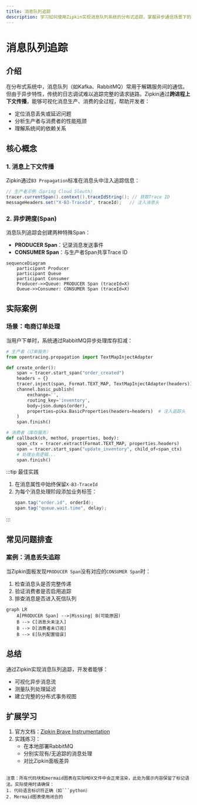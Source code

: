```yaml
---
title: 消息队列追踪
description: 学习如何使用Zipkin实现消息队列系统的分布式追踪，掌握异步通信场景下的链路监控与分析技巧。
---
```


# 消息队列追踪

## 介绍

在分布式系统中，消息队列（如Kafka、RabbitMQ）常用于解耦服务间的通信。但由于异步特性，传统的日志调试难以追踪完整的请求链路。Zipkin通过**跨进程上下文传播**，能够可视化消息生产、消费的全过程，帮助开发者：

- 定位消息丢失或延迟问题
- 分析生产者与消费者的性能瓶颈
- 理解系统间的依赖关系

## 核心概念

### 1. 消息上下文传播

Zipkin通过`B3 Propagation`标准在消息头中注入追踪信息：

```java
// 生产者示例（Spring Cloud Sleuth）
tracer.currentSpan().context().traceIdString(); // 获取Trace ID
messageHeaders.set("X-B3-TraceId", traceId);   // 注入消息头
```

### 2. 异步跨度(Span)

消息队列追踪会创建两种特殊Span：
- **PRODUCER Span**：记录消息发送事件
- **CONSUMER Span**：与生产者Span共享Trace ID

```mermaid
sequenceDiagram
    participant Producer
    participant Queue
    participant Consumer
    Producer->>Queue: PRODUCER Span (traceId=X)
    Queue->>Consumer: CONSUMER Span (traceId=X)
```

## 实际案例

### 场景：电商订单处理
当用户下单时，系统通过RabbitMQ异步处理库存扣减：

```python
# 生产者（订单服务）
from opentracing.propagation import TextMapInjectAdapter

def create_order():
    span = tracer.start_span("order_created")
    headers = {}
    tracer.inject(span, Format.TEXT_MAP, TextMapInjectAdapter(headers))
    channel.basic_publish(
        exchange='',
        routing_key='inventory',
        body=json.dumps(order),
        properties=pika.BasicProperties(headers=headers)  # 注入追踪头
    )
    span.finish()

# 消费者（库存服务）
def callback(ch, method, properties, body):
    span_ctx = tracer.extract(Format.TEXT_MAP, properties.headers)
    span = tracer.start_span("update_inventory", child_of=span_ctx)
    # 处理业务逻辑...
    span.finish()
```

:::tip 最佳实践
1. 在消息属性中始终保留`X-B3-TraceId`
2. 为每个消息处理阶段添加业务标签：
   ```java
   span.tag("order.id", orderId);
   span.tag("queue.wait.time", delay);
   ```
:::

## 常见问题排查

### 案例：消息丢失追踪
当Zipkin面板发现`PRODUCER Span`没有对应的`CONSUMER Span`时：

1. 检查消息头是否完整传递
2. 验证消费者是否启用追踪
3. 排查消息是否进入死信队列

```mermaid
graph LR
    A[PRODUCER Span] -->|Missing| B(可能原因)
    B --> C[消息头未注入]
    B --> D[消费者未订阅]
    B --> E[队列配置错误]
```

## 总结

通过Zipkin实现消息队列追踪，开发者能够：
- 可视化异步消息流
- 测量队列处理延迟
- 建立完整的分布式事务视图

## 扩展学习

1. 官方文档：[Zipkin Brave Instrumentation](https://github.com/openzipkin/brave/tree/master/instrumentation)
2. 实践练习：
   - 在本地部署RabbitMQ
   - 分别实现有/无追踪的消息处理
   - 对比Zipkin面板差异
``` 

注意：所有代码块和mermaid图表在实际MDX文件中会正常渲染，此处为展示内容保留了标记语法。实际使用时请确保：
1. 代码语言标识符正确（如```python）
2. Mermaid图表使用闭合的